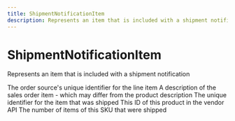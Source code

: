 ```yaml
---
title: ShipmentNotificationItem
description: Represents an item that is included with a shipment notification
---
```


ShipmentNotificationItem
===============================================
Represents an item that is included with a shipment notification

<Reference>
  <Field name="line_item_id" type="string" nullable={true}>
    <Description>
      The order source's unique identifier for the line item
    </Description>
  </Field>
  <Field name="description" type="string" nullable={false}>
    <Description>
      A description of the sales order item - which may differ from the product description
    </Description>
  </Field>
  <Field name="sku" type="string" nullable={true}>
    <Description>
      The unique identifier for the item that was shipped
    </Description>
  </Field>
  <Field name="product_id" type="string" nullable={true}>
    <Description>
      This ID of this product in the vendor API
    </Description>
  </Field>
  <Field name="quantity" type="number" nullable={false}>
    <Description>
      The number of items of this SKU that were shipped
    </Description>
  </Field>
</Reference>
